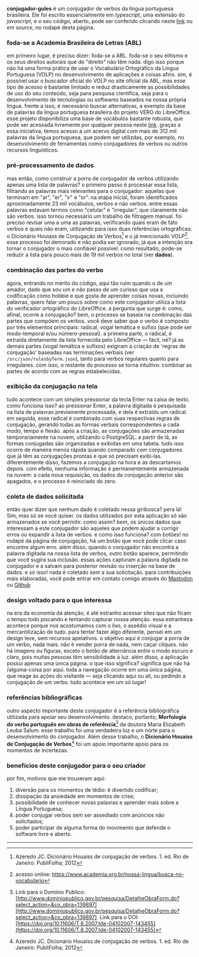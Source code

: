 
**conjugador-gules**
é um conjugador de verbos da língua portuguesa brasileira. Ele foi escrito essencialmente em 
_typescript_, uma extensão do _javascript_, e o seu código, aberto, pode ser
conferido clicando neste [link](https://github.com/renribsilva/conjugador) ou em _source_,
no rodapé desta página.

### foda-se a Academia Brasileira de Letras (ABL)

em primeiro lugar, é preciso dizer: foda-se a ABL. foda-se o seu elitismo 
e os seus direitos autorais que de "direito" não têm nada. digo isso porque
não há uma forma prática de usar o Vocabulário Ortográfico da Língua Portuguesa (VOLP) 
no desenvolvimento de aplicações e coisas afins. sim, é possível usar o buscador
oficial do VOLP no site oficial da ABL, mas esse tipo de acesso é bastante limitado
e reduz drasticamente as possibilidades de uso do seu conteúdo, 
seja para pesquisa científica, seja para o desenvolvimento de tecnologias ou softwares
baseados na nossa própria língua. frente a isso, é necessário buscar alternativas, 
a exemplo da base de palavras da língua portuguesa brasileira 
do projeto VERO do LibreOffice. esse projeto disponibiliza uma base
de vocábulos bastante robusta, que pode ser acessada
livremente por qualquer pessoa neste 
[link](https://raw.githubusercontent.com/LibreOffice/dictionaries/refs/heads/master/pt_BR/pt_BR.dic). 
graças a essa iniciativa, temos acesso a um acervo digital com mais de 312 mil 
palavras da língua portuguesa, que podem ser utilizdas, por exemplo,
no desenvolvimento de ferramentas como conjugadores
de verbos ou outros recursos linguísticos.

### pré-processamento de dados

mas então, como construir a porra de conjugador de verbos utilizando 
apenas uma lista de palavras? o primeiro passo é processar essa lista, 
filtrando as palavras mais relevantes para o conjugador: aquelas que 
terminam em "ar", "er", "ir" e "or". na etapa inicial, foram identificados 
aproximadamente 23 mil vocábulos, verbos e não verbos.
entre essas palavras estavam termos como "celular" e "irregular",
que claramente não são verbos. isso tornou necessário um trabalho de 
filtragem manual. foi preciso revisar uma a uma as palavras, verificando 
quais eram de fato verbos e quais não eram, utilizando para isso duas referências
ortográficas: o Dicionário Houiass de Conjugação de Verbos[^1] e o já 
mencionado VOLP[^2].
esse processo foi demorado e não podia ser ignorado, já que a intenção 
era tornar o conjugador o mais confiável possível. como resultado, 
pode-se reduzir a lista para pouco mais de 19 mil verbos no total (ver **dados**).

### combinação das partes do verbo 

agora, entrando no mérito do código, aqui tão ruim quando o de um amador, dado que 
sou um e não passo de um curioso que usa a codificação como  hobbie e 
que gosta de aprender coisas novas, incluindo
palavras, quero falar um pouco sobre como este 
conjugador utiliza a lista do verificador ortográfico do LibreOffice. 
a pergunta que surge é: como, afinal, ocorre a conjugação? bem, o processo se baseia 
na combinação das partes que compõem os verbos. você deve saber que
o verbo é composto por três elementos principais: radical, vogal temática e 
sufixo (que pode ser modo-temporal e/ou número-pessoal). a primeira parte, 
o radical, é extraída diretamente da lista fornecida pelo LibreOffice — fácil, né?
já as demais partes (vogal temática e sufixos) exigiram a criação de 'regras de conjugação'
baseadas nas terminações verbais (ver `/src/json/rulesbyTerm.json`),
tanto para verbos regulares quanto para irregulares. com isso, 
o restante do processo se torna intuitivo: combinar as partes de acordo 
com as regras estabelecidas. 

### exibição da conjugação na tela

tudo acontece com um simples pressionar da tecla Enter na caixa de texto. 
como funciona isso? ao pressionar Enter, a palavra digitada é pesquisada na 
lista de palavras previamente processada, e dela é extraído um radical.
em seguida, esse radical é combinado com suas respectivas regras de conjugação, 
gerando todas as formas verbais correspondentes a cada modo, tempo e flexão. 
após a criação, as conjugações são armazenadas temporariamente na nuvem, 
utilizando o PostgreSQL. a partir de lá, as formas conjugadas são organizadas 
e exibidas em uma tabela. tudo isso ocorre de maneira menos rápida quando comparado
com conjugadores que já têm as conjugações prontas e que só precisam exibi-las. 
diferentemente disso, fazemos a conjugação na hora e as descartamos depois. com efeito,
nenhuma informação é permanentemente armazenada na nuvem: 
a cada nova requisição, os dados da conjugação anterior são apagados, 
e o processo é reiniciado do zero.

### coleta de dados solicitada

então quer dizer que nenhum dado é coletado nessa giribosca?
pera lá! Sim, mas só se você quiser. os dados utilizados por esta aplicação
só são armazenados se você permitir. como assim? bem, os únicos dados que
interessam a este conjugador são aqueles que podem ajudar a corrigir erros ou
expandir a lista de verbos. e como isso funciona? com botões! no rodapé da página
de conjugação, há um botão que você pode clicar caso encontre algum erro.
além disso, quando o conjugador não encontra a palavra digitada na nossa 
lista de verbos, outro botão aparece, permitindo que você sugira sua inclusão.
essas ações capturam a palavra digitada no conjugador e a salvam para posterior
revisão ou inserção na base de dados. e só isso! nada é coletado sem a sua solicitação.
para contribuições mais elaboradas, você pode entrar em contato comigo através 
do [Mastodon](https://ursal.zone/@renribsilva) ou 
[Github](https://github.com/renribsilva/conjugador)

### design voltado para o que interessa

na era da economia da atenção, é até estranho acessar sites que não 
ficam o tempo todo piscando e tentando capturar nossa atenção. essa estranheza
acontece porque nos acostumamos com o lixo, o assédio visual e a mercantilização de tudo.
para tentar fazer algo diferente, pensei em um design leve, sem recursos apelativos. 
o objetivo aqui é conjugar a porra de um verbo, nada mais. não é vender porra de nada,
nem caçar cliques. não há imagens ou figuras, exceto o botão de alternância entre 
o modo escuro e claro, pois muitas pessoas têm sensibilidade à luz. 
além disso, a aplicação possui apenas uma única página. o que isso significa?
significa que não há /alguma-coisa por aqui. toda a navegação ocorre em uma única página,
que reage às ações do visitante — seja clicando aqui ou ali, ou pedindo a conjugação
 de um verbo. tudo acontece em um só lugar!

### referências bibliográficas

outro aspecto importante deste conjugador é a referência bibliográfica 
utilizada para apoiar seu desenvolvimento. destaco, portanto,
**Morfologia do verbo português em obras de referência**[^3]
da doutora Maria Elizabeth Leuba Salum. esse trabalho foi uma verdadeira luz 
e um norte para o desenvolvimento do conjugador. Além desse trabalho, o 
**Dicionário Houaiss de Conjugação de Verbos**[^1] 
foi um apoio importante apoio para os momentos de incertezas.

### benefícios deste conjugador para o seu criador

por fim, motivos que me trouxeram aqui:

1. diversão para os momentos de tédio: é divertido codificar;
1. dissipação da ansiedade em momentos de crise;
2. possibilidade de conhecer novas palavras e aprender mais sobre a Língua Portuguesa;
4. poder conjugar verbos sem ser assediado com anúncios não solicitados;
5. poder participar de alguma forma do movimento que defende o software livre e aberto.

---

[^1]: Azeredo JC. Dicionário Houaiss de conjugação de verbos. 1. ed. Rio de Janeiro: PubliFolha; 2012
[^2]: acesso online: https://www.academia.org.br/nossa-lingua/busca-no-vocabulario
[^3]: Link para o Domínio Público: [http://www.dominiopublico.gov.br/pesquisa/DetalheObraForm.do?select_action=&co_obra=139897](http://www.dominiopublico.gov.br/pesquisa/DetalheObraForm.do?select_action=&co_obra=139897). 
Link para o DOI: [https://doi.org/10.11606/T.8.2007.tde-04102007-143455](https://doi.org/10.11606/T.8.2007.tde-04102007-143455)